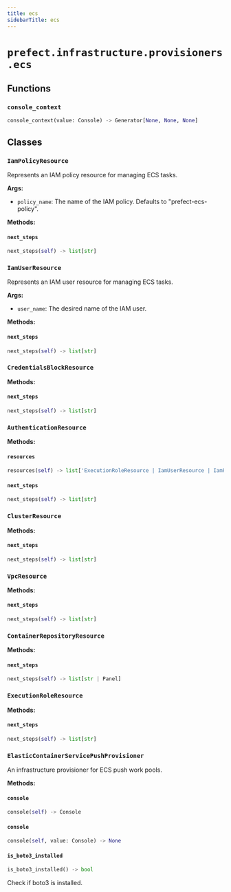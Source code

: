 ```yaml
---
title: ecs
sidebarTitle: ecs
---
```


# `prefect.infrastructure.provisioners.ecs`

## Functions

### `console_context` <sup><a href="https://github.com/PrefectHQ/prefect/blob/main/src/prefect/infrastructure/provisioners/ecs.py#L48" target="_blank"><Icon icon="github" size="14" /></a></sup>

```python
console_context(value: Console) -> Generator[None, None, None]
```

## Classes

### `IamPolicyResource` <sup><a href="https://github.com/PrefectHQ/prefect/blob/main/src/prefect/infrastructure/provisioners/ecs.py#L56" target="_blank"><Icon icon="github" size="14" /></a></sup>


Represents an IAM policy resource for managing ECS tasks.

**Args:**
- `policy_name`: The name of the IAM policy. Defaults to "prefect-ecs-policy".


**Methods:**

#### `next_steps` <sup><a href="https://github.com/PrefectHQ/prefect/blob/main/src/prefect/infrastructure/provisioners/ecs.py#L162" target="_blank"><Icon icon="github" size="14" /></a></sup>

```python
next_steps(self) -> list[str]
```

### `IamUserResource` <sup><a href="https://github.com/PrefectHQ/prefect/blob/main/src/prefect/infrastructure/provisioners/ecs.py#L166" target="_blank"><Icon icon="github" size="14" /></a></sup>


Represents an IAM user resource for managing ECS tasks.

**Args:**
- `user_name`: The desired name of the IAM user.


**Methods:**

#### `next_steps` <sup><a href="https://github.com/PrefectHQ/prefect/blob/main/src/prefect/infrastructure/provisioners/ecs.py#L240" target="_blank"><Icon icon="github" size="14" /></a></sup>

```python
next_steps(self) -> list[str]
```

### `CredentialsBlockResource` <sup><a href="https://github.com/PrefectHQ/prefect/blob/main/src/prefect/infrastructure/provisioners/ecs.py#L244" target="_blank"><Icon icon="github" size="14" /></a></sup>

**Methods:**

#### `next_steps` <sup><a href="https://github.com/PrefectHQ/prefect/blob/main/src/prefect/infrastructure/provisioners/ecs.py#L366" target="_blank"><Icon icon="github" size="14" /></a></sup>

```python
next_steps(self) -> list[str]
```

### `AuthenticationResource` <sup><a href="https://github.com/PrefectHQ/prefect/blob/main/src/prefect/infrastructure/provisioners/ecs.py#L370" target="_blank"><Icon icon="github" size="14" /></a></sup>

**Methods:**

#### `resources` <sup><a href="https://github.com/PrefectHQ/prefect/blob/main/src/prefect/infrastructure/provisioners/ecs.py#L426" target="_blank"><Icon icon="github" size="14" /></a></sup>

```python
resources(self) -> list['ExecutionRoleResource | IamUserResource | IamPolicyResource | CredentialsBlockResource']
```

#### `next_steps` <sup><a href="https://github.com/PrefectHQ/prefect/blob/main/src/prefect/infrastructure/provisioners/ecs.py#L520" target="_blank"><Icon icon="github" size="14" /></a></sup>

```python
next_steps(self) -> list[str]
```

### `ClusterResource` <sup><a href="https://github.com/PrefectHQ/prefect/blob/main/src/prefect/infrastructure/provisioners/ecs.py#L528" target="_blank"><Icon icon="github" size="14" /></a></sup>

**Methods:**

#### `next_steps` <sup><a href="https://github.com/PrefectHQ/prefect/blob/main/src/prefect/infrastructure/provisioners/ecs.py#L605" target="_blank"><Icon icon="github" size="14" /></a></sup>

```python
next_steps(self) -> list[str]
```

### `VpcResource` <sup><a href="https://github.com/PrefectHQ/prefect/blob/main/src/prefect/infrastructure/provisioners/ecs.py#L609" target="_blank"><Icon icon="github" size="14" /></a></sup>

**Methods:**

#### `next_steps` <sup><a href="https://github.com/PrefectHQ/prefect/blob/main/src/prefect/infrastructure/provisioners/ecs.py#L843" target="_blank"><Icon icon="github" size="14" /></a></sup>

```python
next_steps(self) -> list[str]
```

### `ContainerRepositoryResource` <sup><a href="https://github.com/PrefectHQ/prefect/blob/main/src/prefect/infrastructure/provisioners/ecs.py#L847" target="_blank"><Icon icon="github" size="14" /></a></sup>

**Methods:**

#### `next_steps` <sup><a href="https://github.com/PrefectHQ/prefect/blob/main/src/prefect/infrastructure/provisioners/ecs.py#L993" target="_blank"><Icon icon="github" size="14" /></a></sup>

```python
next_steps(self) -> list[str | Panel]
```

### `ExecutionRoleResource` <sup><a href="https://github.com/PrefectHQ/prefect/blob/main/src/prefect/infrastructure/provisioners/ecs.py#L997" target="_blank"><Icon icon="github" size="14" /></a></sup>

**Methods:**

#### `next_steps` <sup><a href="https://github.com/PrefectHQ/prefect/blob/main/src/prefect/infrastructure/provisioners/ecs.py#L1102" target="_blank"><Icon icon="github" size="14" /></a></sup>

```python
next_steps(self) -> list[str]
```

### `ElasticContainerServicePushProvisioner` <sup><a href="https://github.com/PrefectHQ/prefect/blob/main/src/prefect/infrastructure/provisioners/ecs.py#L1106" target="_blank"><Icon icon="github" size="14" /></a></sup>


An infrastructure provisioner for ECS push work pools.


**Methods:**

#### `console` <sup><a href="https://github.com/PrefectHQ/prefect/blob/main/src/prefect/infrastructure/provisioners/ecs.py#L1115" target="_blank"><Icon icon="github" size="14" /></a></sup>

```python
console(self) -> Console
```

#### `console` <sup><a href="https://github.com/PrefectHQ/prefect/blob/main/src/prefect/infrastructure/provisioners/ecs.py#L1119" target="_blank"><Icon icon="github" size="14" /></a></sup>

```python
console(self, value: Console) -> None
```

#### `is_boto3_installed` <sup><a href="https://github.com/PrefectHQ/prefect/blob/main/src/prefect/infrastructure/provisioners/ecs.py#L1130" target="_blank"><Icon icon="github" size="14" /></a></sup>

```python
is_boto3_installed() -> bool
```

Check if boto3 is installed.

